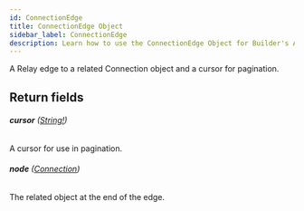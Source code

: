 ```yaml
---
id: ConnectionEdge
title: ConnectionEdge Object
sidebar_label: ConnectionEdge
description: Learn how to use the ConnectionEdge Object for Builder's API.
---
```


A Relay edge to a related Connection object and a cursor for pagination.

## Return fields

###### <b>cursor</b> ([String!](/self-managed/composer/builder/api/schema/scalar/String.mdx))

A cursor for use in pagination.

###### <b>node</b> ([Connection](/self-managed/composer/builder/api/schema/object/Connection.mdx))

The related object at the end of the edge.
